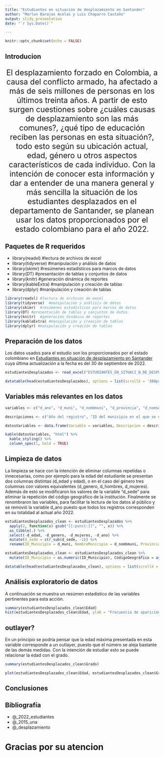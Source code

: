 ```yaml
---
title: "Estudiantes en situación de desplazamiento en Santander"
author: "Marlon Barajas Acelas y Luis Chaparro Castaño"
output: slidy_presentation
date: "`r Sys.Date()`"

---
```


```r
knitr::opts_chunk$set(echo = FALSE)
```

## Introducion

```{=html}
<p align="center", style="font-size: 25px">
El desplazamiento forzado en Colombia, a causa del conflicto armado, ha afectado a más de seis millones de personas en los últimos treinta años. A partir de esto surgen cuestiones sobre ¿cuáles causas de desplazamiento son las más comunes?, ¿qué tipo de educación reciben las personas en esta situación?, todo esto según su ubicación actual, edad, género u otros aspectos característicos de cada individuo.
Con la intención de conocer esta información y dar a entender de una manera general y más sencilla la situación de los estudiantes desplazados en el departamento de Santander, se planean usar los datos proporcionados por el estado colombiano para el año 2022.
</p>
```
## Paquetes de R requeridos

-   library(readxl) #lectura de archivos de excel
-   library(tidyverse) #manipulación y análisis de datos
-   library(skimr) #resúmenes estadísticos para marcos de datos
-   library(DT) #presentación de tablas y conjuntos de datos
-   library(knitr) #generación dinámica de reportes
-   library(kableExtra) #manipulación y creación de tablas
-   library(dplyr) #manipulación y creación de tablas

```r
library(readxl) #lectura de archivos de excel
library(tidyverse)  #manipulación y análisis de datos
library(skimr)  #resúmenes estadísticos para marcos de datos
library(DT) #presentación de tablas y conjuntos de datos
library(knitr)  #generación dinámica de reportes
library(kableExtra) #manipulación y creación de tablas
library(dplyr) #manipulación y creación de tablas
```

## Preparación de los datos

Los datos usados para el estudio son los proporcionados por el estado colombiano en [Estudiantes en situación de desplazamiento en Santander](https://www.datos.gov.co/Educaci-n/ESTUDIANTES-EN-SITUACI-N-DE-DESPLAZAMIENTO-EN-SANT/wemp-b8gd) cuya última actualización a la fecha es del 30 de septiembre de 2022.

```r
estudiantesDesplazados <- read_excel("ESTUDIANTES_EN_SITUACI_N_DE_DESPLAZAMIENTO_EN_SANTANDER.xlsx")
```

```r
datatable(head(estudiantesDesplazados), options = list(scrollX = '300px', paging = FALSE, searching=FALSE))
```

## Variables más relevantes en los datos

```r
variables <- c("d_ano", "d_muni", "d_nombmuni", "d_provincia", "d_nomsec" , "d_nomzon", "dane_ant", "d_nombinst", "d_sede", "d_nombsede", "d_nomjor", "d_grado", "d_edad", "d_genero", "d_hombres", "d_mujeres", "d_tipo", "metodo", "sector", "etnia", "discapa")

descripciones <- c("Año del registro", "ID del municipio en el que se encuentra", "Nombre del municipio en el que se encuentra", "Nombre de la provincia en la que está ubicado", "Tipo de sector en el que se encuentra", "Tipo de zona en la que se encuentra", "Código de ubicación geográfica de la institución", "Nombre de la institución en la cual está estudiando", "ID de la sede en la que se encuentra", "Nombre de la sede en la que está", "Jornada a la que asiste el estudiante", "Grado que cursa", "Edad del estudiante", "Género en formato de tipo caracter", "Género en formato binario con 1 para masculino y 0 para femenino", "Género en formato binario con 0 para masculino y 1 para femenino", "Razón o tipo de desplazamiento", "Método por el cuál se brinda la educación", "Sector al que pertenece", "Etnia a la que pertenece el estudiante", "Discapacidad presente en el estudiante")

datosVariables <- data.frame(Variable = variables, Descripcion = descripciones)

kable(datosVariables, "html") %>%
  kable_styling() %>%
  column_spec(1, bold = TRUE)
```

## Limpieza de datos

La limpieza se hace con la intención de eliminar columnas repetidas o innecesarias, como por ejemplo para la edad del estudiante se presentan dos columnas distintas (d_edad y edad), o en el caso del género tres columnas con valores equivalentes (d_genero, d_hombres, d_mujeres). Además de esto se modificaron los valores de la variable "d_sede" para eliminar la repetición del código geográfico de la institución. Finalmente se renombraron las variables, para facilitar la lectura de los datos al público y se removió la variable d_ano puesto que todos los registros corresponden en su totalidad al actual año 2022.

```r
estudiantesDesplazados_clean <- estudiantesDesplazados %>%
  apply(2, function(x) gsub("[[:punct:]]", "", x)) %>%
  as_tibble(.) %>%
  select(-d_edad, -d_genero, -d_mujeres, -d_ano) %>%
  mutate(d_sede = str_sub(d_sede, -1)) %>%
  rename(ID_Municipio = d_muni, NombreMunicipio = d_nombmuni, Provincia = d_provincia, NombreSector = d_nomsec, Zona = d_nomzon, CódigoGeográfico = dane_ant, NombreInstitucion = d_nombinst, Sede = d_sede, NombreSede = d_nombsede, Jornada = d_nomjor, Grado = d_grado, Género = d_hombres, TipoDeDesplazamiento = d_tipo, MetodoEducación = metodo, Sector = sector, Edad = edad, Etnia = etnia, Discapacidad = discapa)

estudiantesDesplazados_clean <- estudiantesDesplazados_clean %>%
  mutate(ID_Municipio = as.numeric(ID_Municipio), CódigoGeográfico = as.numeric(CódigoGeográfico), Grado = as.numeric(Grado), Género = as.numeric(Género), Sector = as.numeric(Sector), Edad = as.numeric(Edad))
```
```r
datatable(head(estudiantesDesplazados_clean), options = list(scrollX = '300px', paging = FALSE, searching=FALSE))
```

## Análisis exploratorio de datos
A continuación se muestra un resúmen estadístico de las variables pertinentes para esta acción.

```r
summary(estudiantesDesplazados_clean$Edad)
hist(estudiantesDesplazados_clean$Edad, ylab = "Frecuencia de aparición", main = "Frecuencia de las edades", xlab = "Edad de los estudiantes")
```

## outlayer?

En un principio se podría pensar que la edad máxima presentada en esta variable corresponde a un outlayer, puesto que el número se aleja bastante de las demás medidas. Con la intención de estudiar esto se puede relacionar la edad con el grado.

```r
summary(estudiantesDesplazados_clean$Grado)
```
```r
plot(estudiantesDesplazados_clean$Edad, estudiantesDesplazados_clean$Grado, xlim = c(0,63), ylim = c(0,30))
```

## Conclusiones

## Bibliografía
* @_2022_estudiantes
* @_2015_una
* @_desplazamiento

# Gracias por su atencion
